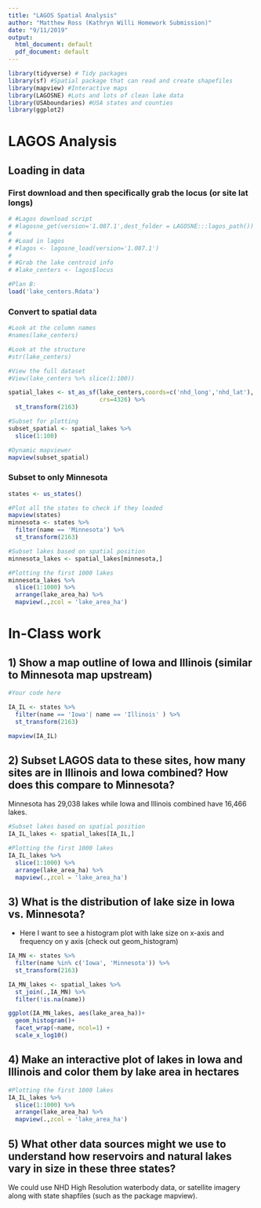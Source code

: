```yaml
---
title: "LAGOS Spatial Analysis"
author: "Matthew Ross (Kathryn Willi Homework Submission)"
date: "9/11/2019"
output:
  html_document: default
  pdf_document: default
---
```




```r
library(tidyverse) # Tidy packages
library(sf) #Spatial package that can read and create shapefiles 
library(mapview) #Interactive maps
library(LAGOSNE) #Lots and lots of clean lake data
library(USAboundaries) #USA states and counties
library(ggplot2)
```


# LAGOS Analysis


## Loading in data


### First download and then specifically grab the locus (or site lat longs)
```r
# #Lagos download script
# #lagosne_get(version='1.087.1',dest_folder = LAGOSNE:::lagos_path())
# 
# #Load in lagos
# #lagos <- lagosne_load(version='1.087.1')
# 
# #Grab the lake centroid info
# #lake_centers <- lagos$locus

#Plan B:
load('lake_centers.Rdata')
```



### Convert to spatial data
```r
#Look at the column names
#names(lake_centers)

#Look at the structure
#str(lake_centers)

#View the full dataset
#View(lake_centers %>% slice(1:100))

spatial_lakes <- st_as_sf(lake_centers,coords=c('nhd_long','nhd_lat'),
                          crs=4326) %>%
  st_transform(2163)

#Subset for plotting
subset_spatial <- spatial_lakes %>%
  slice(1:100)

#Dynamic mapviewer
mapview(subset_spatial)

```


### Subset to only Minnesota

```r
states <- us_states()

#Plot all the states to check if they loaded
mapview(states)
minnesota <- states %>%
  filter(name == 'Minnesota') %>%
  st_transform(2163)

#Subset lakes based on spatial position
minnesota_lakes <- spatial_lakes[minnesota,]

#Plotting the first 1000 lakes
minnesota_lakes %>%
  slice(1:1000) %>%
  arrange(lake_area_ha) %>%
  mapview(.,zcol = 'lake_area_ha')
```



# In-Class work


## 1) Show a map outline of Iowa and Illinois (similar to Minnesota map upstream)

```r
#Your code here

IA_IL <- states %>%
  filter(name == 'Iowa'| name == 'Illinois' ) %>%
  st_transform(2163)

mapview(IA_IL)

```



## 2) Subset LAGOS data to these sites, how many sites are in Illinois and Iowa combined? How does this compare to Minnesota?

Minnesota has 29,038 lakes while Iowa and Illinois combined have 16,466 lakes.

```r

#Subset lakes based on spatial position
IA_IL_lakes <- spatial_lakes[IA_IL,]

#Plotting the first 1000 lakes
IA_IL_lakes %>%
  slice(1:1000) %>%
  arrange(lake_area_ha) %>%
  mapview(.,zcol = 'lake_area_ha')

```

## 3) What is the distribution of lake size in Iowa vs. Minnesota?

- Here I want to see a histogram plot with lake size on x-axis and frequency on y axis (check out geom_histogram)

```r

IA_MN <- states %>%
  filter(name %in% c('Iowa', 'Minnesota')) %>%
  st_transform(2163)

IA_MN_lakes <- spatial_lakes %>%
  st_join(.,IA_MN) %>%
  filter(!is.na(name))

ggplot(IA_MN_lakes, aes(lake_area_ha))+
  geom_histogram()+
  facet_wrap(~name, ncol=1) +
  scale_x_log10()
```

## 4) Make an interactive plot of lakes in Iowa and Illinois and color them by lake area in hectares

```r
#Plotting the first 1000 lakes
IA_IL_lakes %>%
  slice(1:1000) %>%
  arrange(lake_area_ha) %>%
  mapview(.,zcol = 'lake_area_ha')

```


## 5) What other data sources might we use to understand how reservoirs and natural lakes vary in size in these three states? 

We could use NHD High Resolution waterbody data, or satellite imagery along with state shapfiles (such as the package mapview). 


